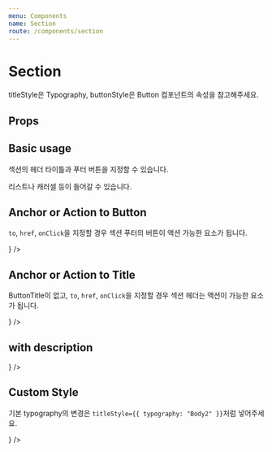 ```yaml
---
menu: Components
name: Section
route: /components/section
---
```



# Section

titleStyle은 Typography, buttonStyle은 Button 컴포넌트의 속성을 참고해주세요.

## Props

<PropsTable of={Section} />

## Basic usage

섹션의 헤더 타이틀과 푸터 버튼을 지정할 수 있습니다.

<Playground>
  <Section title="가장 완강률이 높은 클래스" buttonTitle="클래스 전체보기">
    리스트나 캐러셀 등이 들어갈 수 있습니다.
  </Section>
</Playground>

## Anchor or Action to Button

`to`, `href`, `onClick`을 지정할 경우 섹션 푸터의 버튼이 액션 가능한 요소가 됩니다.

<Playground>
  <Section title="가장 완강률이 높은 클래스" buttonTitle="클래스 전체보기" to="/">
    <GridList
      items={[
        {
          id: 1,
          title: '리스트 아이템 1',
          image: imageSrc,
          to: '/',
        },
        {
          id: 2,
          title: '리스트 아이템 2',
          image: imageSrc,
          to: '/',
        },
      ]}
      smColumn={2}
      renderItem={item => <Card title={item.title} coverImage={item.image} to={item.to} />}
    />
  </Section>
</Playground>

## Anchor or Action to Title

ButtonTitle이 없고, `to`, `href`, `onClick`을 지정할 경우 섹션 헤더는 액션이 가능한 요소가 됩니다.

<Playground>
  <Section title="가장 완강률이 높은 클래스" to="/">
    <GridList
      items={[
        {
          id: 1,
          title: '리스트 아이템 1',
          image: imageSrc,
          to: '/',
        },
        {
          id: 2,
          title: '리스트 아이템 2',
          image: imageSrc,
          to: '/',
        },
      ]}
      smColumn={2}
      renderItem={item => <Card title={item.title} coverImage={item.image} to={item.to} />}
    />
  </Section>
</Playground>

## with description

<Playground>
  <Section
    title="가장 완강률이 높은 클래스"
    description="알림신청 하신 분들에게는 할인 및 이벤트 소식과 제작 과정을 전해드려요."
    buttonTitle="클래스 전체보기"
  >
    <GridList
      items={[
        {
          id: 1,
          title: '리스트 아이템 1',
          image: imageSrc,
        },
        {
          id: 2,
          title: '리스트 아이템 2',
          image: imageSrc,
        },
      ]}
      smColumn={2}
      renderItem={item => <Card title={item.title} coverImage={item.image} />}
    />
  </Section>
</Playground>

## Custom Style

기본 typography의 변경은 `titleStyle={{ typography: "Body2" }}`처럼 넣어주세요.

<Playground>
  <Section
    title="가장 완강률이 높은 클래스"
    titleStyle={{
      typography: 'Body2',
      color: 'orange',
      sm: 'Caption1',
    }}
    buttonTitle="클래스 전체보기"
    buttonStyle={{
      color: 'white',
      backgroundColor: 'black',
    }}
  >
    <GridList
      items={[
        {
          id: 1,
          title: '리스트 아이템 1',
          image: imageSrc,
        },
        {
          id: 2,
          title: '리스트 아이템 2',
          image: imageSrc,
        },
      ]}
      smColumn={2}
      renderItem={item => <Card title={item.title} coverImage={item.image} />}
    />
  </Section>
</Playground>
